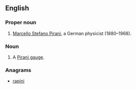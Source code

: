 ==English==

===Proper noun===
{{head|en|proper noun}}

# [[w:Marcello Pirani|Marcello Stefano Pirani]], a German physicist (1880–1968).

===Noun===
{{en-noun}}

# {{context|physics|chemistry|lang=en}} A [[Pirani gauge]].

===Anagrams===
* [[rapini#English|rapini]]